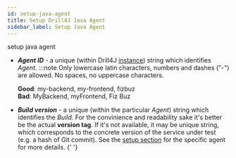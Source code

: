 ```yaml
---
id: setup-java-agent
title: Setup Drill4J Java Agent
sidebar_label: Setup Java Agent
---
```


setup java agent

- **<i>Agent ID</i>** - a unique (within Drill4J [instance](/docs/basic-concepts/glossary#drill-instance)) string which identifies _Agent_.
  :::note
  Only lowercase latin characters, numbers and dashes ("-") are allowed. No spaces, no uppercase characters.

  <b>Good</b>: my-backend, my-frontend, fizbuz
  <br />
  <b>Bad</b>: MyBackend, myFrontend, Fiz Buz

- **<i>Build version</i>** - a unique (within the particular _Agent_) string which identifies the _Build_.
  For the convinience and readability sake it's better be the actual **version tag**. If it's not available, it may be unique string, which corresponds to the concrete version of the service under test (e.g. a hash of Git commit).
  See the [setup section](/docs/getting-started/setup) for the specific agent for more details.
  {' '}
  <br />
  <br />
